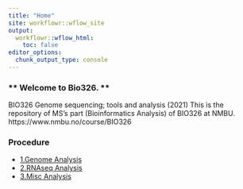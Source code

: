 ```yaml
---
title: "Home"
site: workflowr::wflow_site
output:
  workflowr::wflow_html:
    toc: false
editor_options:
  chunk_output_type: console
---
```


### ** Welcome to Bio326. **
BIO326 Genome sequencing; tools and analysis (2021)
This is the repository of MS's part (Bioinformatics Analysis) of BIO326 at NMBU. https://www.nmbu.no/course/BIO326



### **Procedure**
* [1.Genome Analysis](Bio326.genome.html)
* [2.RNAseq Analysis](Bio326.RNAseq.html)
* [3.Misc Analysis](Bio326.misc.html)
